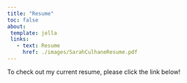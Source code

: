 ```yaml
---
title: "Resume"
toc: false
about:
 template: jolla
 links:
   - text: Resume
     href: ./images/SarahCulhaneResume.pdf
---
```


To check out my current resume, please click the link below!
